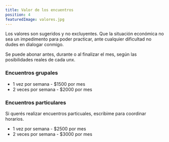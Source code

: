 ```yaml
---
title: Valor de los encuentros
position: 4
featuredImage: valores.jpg
---
```


Los valores son sugeridos y no excluyentes. Que la situación económica no sea un impedimento para poder practicar, ante cualquier dificultad no dudes en dialogar conmigo.

Se puede abonar antes, durante o al finalizar el mes, según las posibilidades reales de cada unx.

### Encuentros grupales

- 1 vez por semana - $1500 por mes
- 2 veces por semana - $2000 por mes

### Encuentros particulares

Si querés realizar encuentros particuales, escribime para coordinar horarios.

- 1 vez por semana - $2500 por mes
- 2 veces por semana - $3000 por mes
